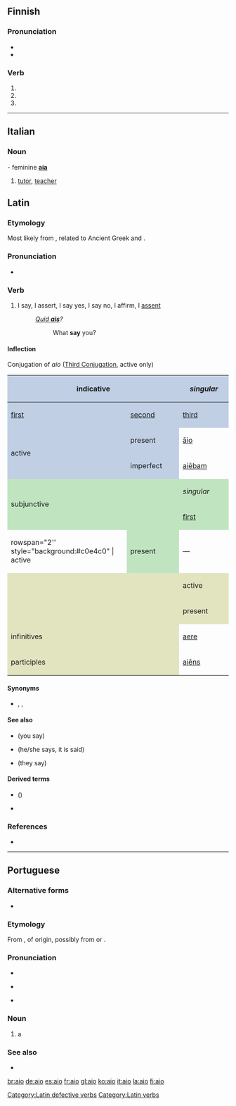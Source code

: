 {{also|AIO|-aio}}
==Finnish==

===Pronunciation===
* {{IPA|lang=fi|[ˈɑijo̞]}}
* {{hyphenation|ai|o|lang=fi}}

===Verb===
{{head|fi}}

# {{fi-verb form of|tm=pres|c=1|aikoa}}
# {{fi-verb form of|pn=2s|tm=impr|aikoa}}
# {{fi-verb form of|pn=2s|tm=impr|c=1|aikoa}}

----
==Italian==
===Noun===
{{it-noun|m|ai}} - feminine '''[[aia]]'''

# [[tutor]], [[teacher]]

==Latin==

===Etymology===
Most likely from {{etyl|ine-pro|la}} {{m|ine-pro|*-ǵt-}}, related to Ancient Greek {{term|ἦ||he spoke|tr=ē|lang=grc}} and {{etyl|xcl|-}} {{term|ասեմ||to say|sc=Armn|tr=asem|lang=xcl}}.

===Pronunciation===
* {{la-pronunc|āiō}}

===Verb===
{{la-verb|aio|āiō|aiere|āiere|pattern=[[defective]]}}

# I say, I assert, I say yes, I say no, I affirm, I [[assent]]
#: ''[[quid ais|Quid '''ais''']]?''
#:: What '''say''' you?

====Inflection====
<div class="NavFrame">
<div class="NavHead" align=left>Conjugation of ''aio'' ([[Appendix:Latin_third_conjugation|Third Conjugation]], active only)</div>
<div class="NavContent" align=center>
<center>
{| style="background:#F0F0F0"
|-
! colspan="2" rowspan="2" style="background:#c0cfe4" | indicative
! colspan="3" style="background:#c0cfe4" | ''singular''
! colspan="3" style="background:#c0cfe4" | ''plural''
|-
! style="background:#c0cfe4;width:12.5%" | [[first person|first]]
! style="background:#c0cfe4;width:12.5%" | [[second person|second]]
! style="background:#c0cfe4;width:12.5%" | [[third person|third]]
! style="background:#c0cfe4;width:12.5%" | [[first person|first]]
! style="background:#c0cfe4;width:12.5%" | [[second person|second]]
! style="background:#c0cfe4;width:12.5%" | [[third person|third]]
|-
! rowspan="2" style="background:#c0cfe4" | active
! style="height:2em;background:#c0cfe4" | present
| [[aio#Latin|āio]]
| [[ais#Latin|aīs]]
| [[ait#Latin|ait]]
| &mdash;
| &mdash;
| [[aiunt#Latin|aiunt]]
|-
! style="height:2em;background:#c0cfe4" | imperfect
| [[aiebam#Latin|aiēbam]]
| [[aiebas#Latin|aiēbās]]
| [[aiebat#Latin|aiēbat]]
| [[aiebamus#Latin|aiēbāmus]]
| [[aiebatis#Latin|aiēbātis]]
| [[aiebant#Latin|aiēbant]]
|-
! colspan="2" rowspan="2" style="background:#c0e4c0" | subjunctive
! colspan="3" style="background:#c0e4c0" | ''singular''
! colspan="3" style="background:#c0e4c0" | ''plural''
|-
! style="background:#c0e4c0;width:12.5%" | [[first person|first]]
! style="background:#c0e4c0;width:12.5%" | [[second person|second]]
! style="background:#c0e4c0;width:12.5%" | [[third person|third]]
! style="background:#c0e4c0;width:12.5%" | [[first person|first]]
! style="background:#c0e4c0;width:12.5%" | [[second person|second]]
! style="background:#c0e4c0;width:12.5%" | [[third person|third]]
|-
! rowspan="2'' style="background:#c0e4c0" | active
! style="height:2em;background:#c0e4c0" | present
| &mdash;
| [[aias#Latin|aiās]]
| [[aiat#Latin|aiat]]
| &mdash;
| &mdash;
| [[aiant#Latin|aiant]]
|-
! colspan="2" rowspan="2" style="background:#e2e4c0" |
! colspan="3" style="background:#e2e4c0" | active
! colspan="3" style="background:#e2e4c0" | passive
|-
! style="background:#e2e4c0;width:13%" | present
! style="background:#e2e4c0;width:13%" | perfect
! style="background:#e2e4c0;width:13%" | future
! style="background:#e2e4c0;width:13%" | present
! style="background:#e2e4c0;width:13%" | perfect
! style="background:#e2e4c0;width:13%" | future
|-
! colspan="2" style="background:#e2e4c0" | infinitives
| [[aere#Latin|aere]]
| &mdash;
| &mdash;
| &mdash;
| &mdash;
| &mdash;
|-
! colspan="2" style="background:#e2e4c0" | participles
| [[aiens#Latin|aiēns]]
| &mdash;
| &mdash;
| &mdash;
| &mdash;
| &mdash;
|}
</center></div></div>

====Synonyms====
* {{sense|say}} {{l|la|for}}, {{l|la|dīcō}}, {{l|la|loquor}}

====See also====
* {{l|la|ais}} (you say)
* {{l|la|ait}} (he/she says, it is said)
* {{l|la|āiunt}} (they say)

====Derived terms====
* {{l|la|aisne tu}} ({{l|la|ain' tu}})
* {{l|la|quid ais}}

===References===
* {{R:L&S}}

[[Category:Latin defective verbs]]
[[Category:Latin verbs]]

----

==Portuguese==

===Alternative forms===
* {{l/pt|ayo}} {{qualifier|obsolete}}

===Etymology===
From {{term|aia||hired tutoress|lang=pt}}, of {{unk.|title=uncertain|lang=pt}} origin, possibly from {{etyl|la|pt}} {{term|avia||grandmother|lang=la}} or {{etyl|got|pt}} {{term|𐌷𐌰𐌲𐌾𐌰|tr=hagja||protector|lang=got}}.

===Pronunciation===
* {{IPA|/ˈaj.u/|lang=pt}}
* {{a|South Brazil}} {{IPA|/ˈaj.o/|lang=pt}}
* {{a|Caipira}} {{homophones|alho|lang=pt}}

===Noun===
{{pt-noun|m|s|f=aia}}

# a {{l/en|hire|hired}} {{l/en|tutor}}

===See also===
* {{l/pt|tutor}}

[[br:aio]]
[[de:aio]]
[[es:aio]]
[[fr:aio]]
[[gl:aio]]
[[ko:aio]]
[[it:aio]]
[[la:aio]]
[[fi:aio]]
